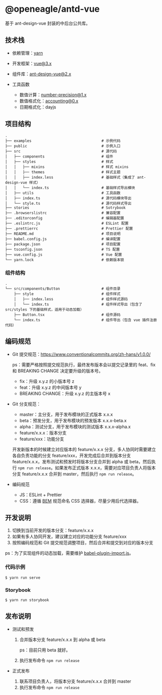 
<Meta id="introduction" title="入门/介绍" />

# @openeagle/antd-vue

基于 ant-design-vue 封装的中后台公共库。

## 技术栈

- 依赖管理：[yarn](https://classic.yarnpkg.com/en/)
- 开发框架：vue@3.x
- 组件库：ant-design-vue@2.x
- 工具函数

  - 数值计算：number-precision@1.x
  - 数值格式化：accounting@0.x
  - 日期格式化：dayjs

## 项目结构

```
.
├── examples                                # 示例代码
├── public                                  # 示例入口
├── src                                     # 源代码
│   ├── components                          # 组件
│   ├── styles                              # 样式
│   │   ├── mixins                          # 样式 mixins
│   │   ├── themes                          # 样式主题
│   │   ├── index.less                      # 基础样式（集成了 ant-design-vue 样式）
│   │   └── index.ts                        # 基础样式导出模块
│   ├── utils                               # 工具函数
│   ├── index.ts                            # 源代码模块导出
│   └── style.ts                            # 源代码样式导出
├── stories                                 # Sotrybook
├── .browserslistrc                         # 兼容配置
├── .editorconfig                           # 编辑器配置
├── .eslintrc.js                            # ESLint 配置
├── .prettierrc                             # Prettier 配置
├── README.md                               # 项目说明
├── babel.config.js                         # 编译配置
├── package.json                            # 项目配置
├── tsconfig.json                           # TS 配置
├── vue.config.js                           # Vue 配置
└── yarn.lock                               # 依赖版本锁
```

### 组件结构

```
.
└── src/components/Button                   # 组件目录
    ├── style                               # 组件样式
    │   ├── index.less                      # 组件样式源码
    │   └── index.ts                        # 组件样式导出（包含了 src/styles 下的基础样式，适用于动态加载）
    ├── Button.tsx                          # 组件源码
    └── index.ts                            # 组件导出（包含 vue 插件注册代码）
```

## 编码规范

- Git 提交规范：https://www.conventionalcommits.org/zh-hans/v1.0.0/

  ps：需要严格按照提交规范执行，最终发布版本会以提交记录里的 feat、fix 和 BREAKING CHANGE 决定要升级的版本号。

  - fix：升级 x.y.z 的小版本号 z
  - feat：升级 x.y.z 的中间版本号 y
  - BREAKING CHANGE：升级 x.y.z 的主版本号 x

- Git 分支规范：

  - master：主分支，用于发布模块的正式版本 x.x.x
  - beta：预发分支，用于发布模块的预发版本 x.x.x-beta.x
  - alpha：测试分支，用于发布模块的测试版本 x.x.x-alpha.x
  - feature/x.x.x：版本分支
  - feature/xxx：功能分支

  开发新版本的时候建立对应版本的 feature/x.x.x 分支，多人协同时需要建立各自负责功能的分支 feature/xxx，开发完成后合并到版本分支 feature/x.x.x，发布测试和预发时将版本分支合并到 alpha 或 beta，然后执行 `npm run release`。如果发布正式版本 x.x.x，需要对应项目负责人将版本分支 feature/x.x.x 合并到 master，然后执行 `npm run release`。

- 编码规范

  - JS：ESLint + Prettier
  - CSS：遵循 [BEM](http://getbem.com/) 规范命名 CSS 选择器，尽量少用后代选择器。

## 开发说明

1. 切换到当前开发的版本分支：feature/x.x.x
2. 如果有多人协同开发，建议建立对应的功能分支 feature/xxx
3. 按照编码规范和 Git 提交规范调整项目，然后合并和提交到对应的版本分支

ps：为了实现组件的动态加载，需要维护 [babel-plugin-import.js](./babel-plugin-import.js)。

### 代码示例

```shell
$ yarn run serve
```

### Storybook

```shell
$ yarn run storybook
```

## 发布说明

- 测试和预发

  1. 合并版本分支 feature/x.x.x 到 alpha 或 beta

     ps：目前只用 beta 就好。

  2. 执行发布命令 `npm run release`

- 正式发布

  1. 联系项目负责人，将版本分支 feature/x.x.x 合并到 master
  2. 执行发布命令 `npm run release`
